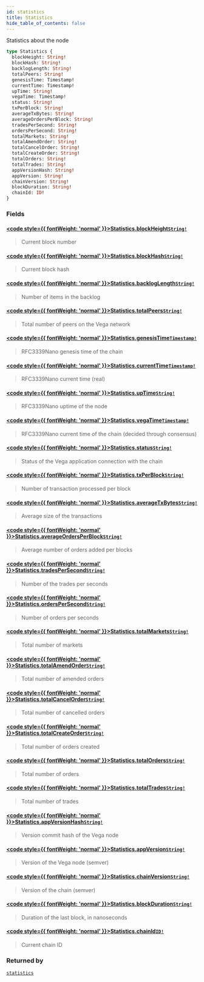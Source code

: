 ```yaml
---
id: statistics
title: Statistics
hide_table_of_contents: false
---
```








Statistics about the node

```graphql
type Statistics {
  blockHeight: String!
  blockHash: String!
  backlogLength: String!
  totalPeers: String!
  genesisTime: Timestamp!
  currentTime: Timestamp!
  upTime: String!
  vegaTime: Timestamp!
  status: String!
  txPerBlock: String!
  averageTxBytes: String!
  averageOrdersPerBlock: String!
  tradesPerSecond: String!
  ordersPerSecond: String!
  totalMarkets: String!
  totalAmendOrder: String!
  totalCancelOrder: String!
  totalCreateOrder: String!
  totalOrders: String!
  totalTrades: String!
  appVersionHash: String!
  appVersion: String!
  chainVersion: String!
  blockDuration: String!
  chainId: ID!
}
```


### Fields

#### [<code style={{ fontWeight: 'normal' }}>Statistics.<b>blockHeight</b></code>](#)<Bullet />[`String!`](/testnet/api/graphql/scalars/string) <Badge class="secondary" text="non-null"/> <Badge class="secondary" text="scalar"/>
> Current block number
> 

#### [<code style={{ fontWeight: 'normal' }}>Statistics.<b>blockHash</b></code>](#)<Bullet />[`String!`](/testnet/api/graphql/scalars/string) <Badge class="secondary" text="non-null"/> <Badge class="secondary" text="scalar"/>
> Current block hash
> 

#### [<code style={{ fontWeight: 'normal' }}>Statistics.<b>backlogLength</b></code>](#)<Bullet />[`String!`](/testnet/api/graphql/scalars/string) <Badge class="secondary" text="non-null"/> <Badge class="secondary" text="scalar"/>
> Number of items in the backlog
> 

#### [<code style={{ fontWeight: 'normal' }}>Statistics.<b>totalPeers</b></code>](#)<Bullet />[`String!`](/testnet/api/graphql/scalars/string) <Badge class="secondary" text="non-null"/> <Badge class="secondary" text="scalar"/>
> Total number of peers on the Vega network
> 

#### [<code style={{ fontWeight: 'normal' }}>Statistics.<b>genesisTime</b></code>](#)<Bullet />[`Timestamp!`](/testnet/api/graphql/scalars/timestamp) <Badge class="secondary" text="non-null"/> <Badge class="secondary" text="scalar"/>
> RFC3339Nano genesis time of the chain
> 

#### [<code style={{ fontWeight: 'normal' }}>Statistics.<b>currentTime</b></code>](#)<Bullet />[`Timestamp!`](/testnet/api/graphql/scalars/timestamp) <Badge class="secondary" text="non-null"/> <Badge class="secondary" text="scalar"/>
> RFC3339Nano current time (real)
> 

#### [<code style={{ fontWeight: 'normal' }}>Statistics.<b>upTime</b></code>](#)<Bullet />[`String!`](/testnet/api/graphql/scalars/string) <Badge class="secondary" text="non-null"/> <Badge class="secondary" text="scalar"/>
> RFC3339Nano uptime of the node
> 

#### [<code style={{ fontWeight: 'normal' }}>Statistics.<b>vegaTime</b></code>](#)<Bullet />[`Timestamp!`](/testnet/api/graphql/scalars/timestamp) <Badge class="secondary" text="non-null"/> <Badge class="secondary" text="scalar"/>
> RFC3339Nano current time of the chain (decided through consensus)
> 

#### [<code style={{ fontWeight: 'normal' }}>Statistics.<b>status</b></code>](#)<Bullet />[`String!`](/testnet/api/graphql/scalars/string) <Badge class="secondary" text="non-null"/> <Badge class="secondary" text="scalar"/>
> Status of the Vega application connection with the chain
> 

#### [<code style={{ fontWeight: 'normal' }}>Statistics.<b>txPerBlock</b></code>](#)<Bullet />[`String!`](/testnet/api/graphql/scalars/string) <Badge class="secondary" text="non-null"/> <Badge class="secondary" text="scalar"/>
> Number of transaction processed per block
> 

#### [<code style={{ fontWeight: 'normal' }}>Statistics.<b>averageTxBytes</b></code>](#)<Bullet />[`String!`](/testnet/api/graphql/scalars/string) <Badge class="secondary" text="non-null"/> <Badge class="secondary" text="scalar"/>
> Average size of the transactions
> 

#### [<code style={{ fontWeight: 'normal' }}>Statistics.<b>averageOrdersPerBlock</b></code>](#)<Bullet />[`String!`](/testnet/api/graphql/scalars/string) <Badge class="secondary" text="non-null"/> <Badge class="secondary" text="scalar"/>
> Average number of orders added per blocks
> 

#### [<code style={{ fontWeight: 'normal' }}>Statistics.<b>tradesPerSecond</b></code>](#)<Bullet />[`String!`](/testnet/api/graphql/scalars/string) <Badge class="secondary" text="non-null"/> <Badge class="secondary" text="scalar"/>
> Number of the trades per seconds
> 

#### [<code style={{ fontWeight: 'normal' }}>Statistics.<b>ordersPerSecond</b></code>](#)<Bullet />[`String!`](/testnet/api/graphql/scalars/string) <Badge class="secondary" text="non-null"/> <Badge class="secondary" text="scalar"/>
> Number of orders per seconds
> 

#### [<code style={{ fontWeight: 'normal' }}>Statistics.<b>totalMarkets</b></code>](#)<Bullet />[`String!`](/testnet/api/graphql/scalars/string) <Badge class="secondary" text="non-null"/> <Badge class="secondary" text="scalar"/>
> Total number of markets
> 

#### [<code style={{ fontWeight: 'normal' }}>Statistics.<b>totalAmendOrder</b></code>](#)<Bullet />[`String!`](/testnet/api/graphql/scalars/string) <Badge class="secondary" text="non-null"/> <Badge class="secondary" text="scalar"/>
> Total number of amended orders
> 

#### [<code style={{ fontWeight: 'normal' }}>Statistics.<b>totalCancelOrder</b></code>](#)<Bullet />[`String!`](/testnet/api/graphql/scalars/string) <Badge class="secondary" text="non-null"/> <Badge class="secondary" text="scalar"/>
> Total number of cancelled orders
> 

#### [<code style={{ fontWeight: 'normal' }}>Statistics.<b>totalCreateOrder</b></code>](#)<Bullet />[`String!`](/testnet/api/graphql/scalars/string) <Badge class="secondary" text="non-null"/> <Badge class="secondary" text="scalar"/>
> Total number of orders created
> 

#### [<code style={{ fontWeight: 'normal' }}>Statistics.<b>totalOrders</b></code>](#)<Bullet />[`String!`](/testnet/api/graphql/scalars/string) <Badge class="secondary" text="non-null"/> <Badge class="secondary" text="scalar"/>
> Total number of orders
> 

#### [<code style={{ fontWeight: 'normal' }}>Statistics.<b>totalTrades</b></code>](#)<Bullet />[`String!`](/testnet/api/graphql/scalars/string) <Badge class="secondary" text="non-null"/> <Badge class="secondary" text="scalar"/>
> Total number of trades
> 

#### [<code style={{ fontWeight: 'normal' }}>Statistics.<b>appVersionHash</b></code>](#)<Bullet />[`String!`](/testnet/api/graphql/scalars/string) <Badge class="secondary" text="non-null"/> <Badge class="secondary" text="scalar"/>
> Version commit hash of the Vega node
> 

#### [<code style={{ fontWeight: 'normal' }}>Statistics.<b>appVersion</b></code>](#)<Bullet />[`String!`](/testnet/api/graphql/scalars/string) <Badge class="secondary" text="non-null"/> <Badge class="secondary" text="scalar"/>
> Version of the Vega node (semver)
> 

#### [<code style={{ fontWeight: 'normal' }}>Statistics.<b>chainVersion</b></code>](#)<Bullet />[`String!`](/testnet/api/graphql/scalars/string) <Badge class="secondary" text="non-null"/> <Badge class="secondary" text="scalar"/>
> Version of the chain (semver)
> 

#### [<code style={{ fontWeight: 'normal' }}>Statistics.<b>blockDuration</b></code>](#)<Bullet />[`String!`](/testnet/api/graphql/scalars/string) <Badge class="secondary" text="non-null"/> <Badge class="secondary" text="scalar"/>
> Duration of the last block, in nanoseconds
> 

#### [<code style={{ fontWeight: 'normal' }}>Statistics.<b>chainId</b></code>](#)<Bullet />[`ID!`](/testnet/api/graphql/scalars/id) <Badge class="secondary" text="non-null"/> <Badge class="secondary" text="scalar"/>
> Current chain ID
> 



### Returned by

[`statistics`](/testnet/api/graphql/queries/statistics)  <Badge class="secondary" text="query"/>



